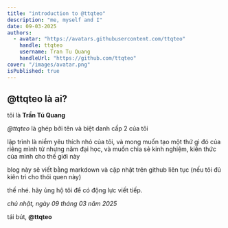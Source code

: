```yaml
---
title: "introduction to @ttqteo"
description: "me, myself and I"
date: 09-03-2025
authors:
  - avatar: "https://avatars.githubusercontent.com/ttqteo"
    handle: ttqteo
    username: Tran Tu Quang
    handleUrl: "https://github.com/ttqteo"
cover: "/images/avatar.png"
isPublished: true
---
```


## @ttqteo là ai?

tôi là **Trần Tú Quang**

*@ttqteo* là ghép bởi tên và biệt danh cấp 2 của tôi

lập trình là niềm yêu thích nhỏ của tôi, và mong muốn tạo một thứ gì đó của riêng mình từ nhưng năm đại học, và muốn chia sẻ kinh nghiệm, kiến thức của mình cho thế giới này

blog này sẽ viết bằng markdown và cập nhật trên github liên tục (nếu tôi đủ kiên trì cho thói quen này)

thế nhé. hãy ủng hộ tôi để có động lực viết tiếp.

*chủ nhật, ngày 09 tháng 03 năm 2025*

tái bút, **@ttqteo**